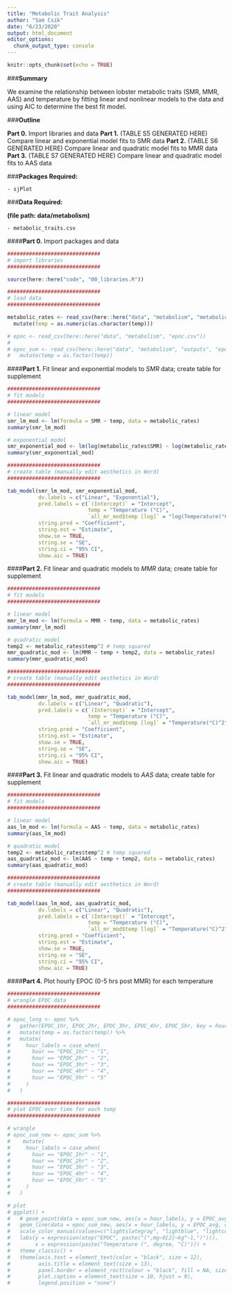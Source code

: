 ```yaml
---
title: "Metabolic Trait Analysis"
author: "Sam Csik"
date: "6/23/2020"
output: html_document
editor_options: 
  chunk_output_type: console
---
```


```r
knitr::opts_chunk$set(echo = TRUE)
```

###**Summary**

We examine the relationship between lobster metabolic traits (SMR, MMR, AAS) and temperature by fitting linear and nonlinear models to the data and using AIC to determine the best fit model.

###**Outline**

**Part 0.** Import libraries and data
**Part 1.** (TABLE S5 GENERATED HERE) Compare linear and exponential model fits to SMR data
**Part 2.** (TABLE S6 GENERATED HERE) Compare linear and quadratic model fits to MMR data
**Part 3.** (TABLE S7 GENERATED HERE) Compare linear and quadratic model fits to AAS data

###**Packages Required:** 

    - sjPlot

###**Data Required:**

**(file path: data/metabolism)**

    - metabolic_traits.csv

####**Part 0.** Import packages and data   
```r
##############################
# import libraries
##############################

source(here::here("code", "00_libraries.R"))

##############################
# load data
##############################

metabolic_rates <- read_csv(here::here("data", "metabolism", "metabolic_traits.csv")) %>% 
  mutate(temp = as.numeric(as.character(temp)))

# epoc <- read_csv(here::here("data", "metabolism", "epoc.csv"))
# 
# epoc_sum <- read_csv(here::here("data", "metabolism", "outputs", "epoc_summary_stats.csv")) %>% 
#   mutate(temp = as.factor(temp))
```

####**Part 1.** Fit linear and exponential models to *SMR* data; create table for supplement
```r
##############################
# fit models
##############################

# linear model
smr_lm_mod <- lm(formula = SMR ~ temp, data = metabolic_rates)
summary(smr_lm_mod)

# exponential model
smr_exponential_mod <- lm(log(metabolic_rates$SMR) ~ log(metabolic_rates$temp))
summary(smr_exponential_mod)

##############################
# create table (manually edit aesthetics in Word)
##############################

tab_model(smr_lm_mod, smr_exponential_mod,
          dv.labels = c("Linear", "Exponential"),
          pred.labels = c(`(Intercept)` = "Intercept",
                          temp = "Temperature (°C)",
                          `all_mr_mod$temp [log]` = "log(Temperature(°C))"),
          string.pred = "Coefficient",
          string.est = "Estimate",
          show.se = TRUE,
          string.se = "SE",
          string.ci = "95% CI",
          show.aic = TRUE)
```

####**Part 2.** Fit linear and quadratic models to *MMR* data; create table for supplement
```r
##############################
# fit models
##############################

# linear model
mmr_lm_mod <- lm(formula = MMR ~ temp, data = metabolic_rates)
summary(mmr_lm_mod)

# quadratic model
temp2 <- metabolic_rates$temp^2 # temp squared
mmr_quadratic_mod <- lm(MMR ~ temp + temp2, data = metabolic_rates)
summary(mmr_quadratic_mod)

##############################
# create table (manually edit aesthetics in Word)
##############################

tab_model(mmr_lm_mod, mmr_quadratic_mod,
          dv.labels = c("Linear", "Quadratic"),
          pred.labels = c(`(Intercept)` = "Intercept",
                          temp = "Temperature (°C)",
                          `all_mr_mod$temp [log]` = "Temperature(°C)^2"),
          string.pred = "Coefficient",
          string.est = "Estimate",
          show.se = TRUE,
          string.se = "SE",
          string.ci = "95% CI",
          show.aic = TRUE)
```

####**Part 3.** Fit linear and quadratic models to *AAS* data; create table for supplement
```r
##############################
# fit models
##############################

# linear model
aas_lm_mod <- lm(formula = AAS ~ temp, data = metabolic_rates)
summary(aas_lm_mod)

# quadratic model
temp2 <- metabolic_rates$temp^2 # temp squared
aas_quadratic_mod <- lm(AAS ~ temp + temp2, data = metabolic_rates)
summary(aas_quadratic_mod)

##############################
# create table (manually edit aesthetics in Word)
##############################

tab_model(aas_lm_mod, aas_quadratic_mod,
          dv.labels = c("Linear", "Quadratic"),
          pred.labels = c(`(Intercept)` = "Intercept",
                          temp = "Temperature (°C)",
                          `all_mr_mod$temp [log]` = "Temperature(°C)^2"),
          string.pred = "Coefficient",
          string.est = "Estimate",
          show.se = TRUE,
          string.se = "SE",
          string.ci = "95% CI",
          show.aic = TRUE)
```

####**Part 4.** Plot hourly EPOC (0-5 hrs post MMR) for each temperature
```r
##############################
# wrangle EPOC data
##############################

# epoc_long <- epoc %>% 
#   gather(EPOC_1hr, EPOC_2hr, EPOC_3hr, EPOC_4hr, EPOC_5hr, key = hour, value = EPOC) %>%
#   mutate(temp = as.factor(temp)) %>%
#   mutate(
#     hour_labels = case_when(
#       hour == "EPOC_1hr" ~ "1",
#       hour == "EPOC_2hr" ~ "2",
#       hour == "EPOC_3hr" ~ "3",
#       hour == "EPOC_4hr" ~ "4",
#       hour == "EPOC_5hr" ~ "5"
#     )
#   )

##############################
# plot EPOC over time for each temp
##############################

# wrangle
# epoc_sum_new <- epoc_sum %>% 
#    mutate(
#     hour_labels = case_when(
#       hour == "EPOC_1hr" ~ "1",
#       hour == "EPOC_2hr" ~ "2",
#       hour == "EPOC_3hr" ~ "3",
#       hour == "EPOC_4hr" ~ "4",
#       hour == "EPOC_5hr" ~ "5"
#     )
#   )

# plot
# ggplot() + 
#   # geom_point(data = epoc_sum_new, aes(x = hour_labels, y = EPOC_avg, color = temp, shape = temp), size = 2) +
#   geom_line(data = epoc_sum_new, aes(x = hour_labels, y = EPOC_avg, color = temp)) +
#   scale_color_manual(values=c("lightslategray", "lightblue", "lightcoral", "indianred4")) +
#   labs(y = expression(atop("EPOC", paste("(",mg~O[2]~kg^-1,")"))),
#        x = expression(paste("Temperature (", degree, "C)"))) +
#   theme_classic() + 
#   theme(axis.text = element_text(color = "black", size = 12),
#         axis.title = element_text(size = 13),
#         panel.border = element_rect(colour = "black", fill = NA, size = 0.7),
#         plot.caption = element_text(size = 10, hjust = 0),
#         legend.position = "none")

```

